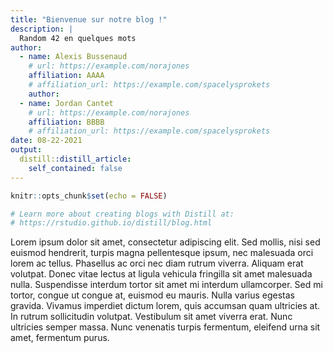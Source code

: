```yaml
---
title: "Bienvenue sur notre blog !"
description: |
  Random 42 en quelques mots 
author:
  - name: Alexis Bussenaud 
    # url: https://example.com/norajones
    affiliation: AAAA
    # affiliation_url: https://example.com/spacelysprokets
    author:
  - name: Jordan Cantet 
    # url: https://example.com/norajones
    affiliation: BBBB
    # affiliation_url: https://example.com/spacelysprokets
date: 08-22-2021
output:
  distill::distill_article:
    self_contained: false
---
```


```r
knitr::opts_chunk$set(echo = FALSE)

# Learn more about creating blogs with Distill at:
# https://rstudio.github.io/distill/blog.html

```
Lorem ipsum dolor sit amet, consectetur adipiscing elit. Sed mollis, nisi sed euismod hendrerit, turpis magna pellentesque ipsum, nec malesuada orci lorem ac tellus. Phasellus ac orci nec diam rutrum viverra. Aliquam erat volutpat. Donec vitae lectus at ligula vehicula fringilla sit amet malesuada nulla. Suspendisse interdum tortor sit amet mi interdum ullamcorper. Sed mi tortor, congue ut congue at, euismod eu mauris. Nulla varius egestas gravida. Vivamus imperdiet dictum lorem, quis accumsan quam ultricies at. In rutrum sollicitudin volutpat. Vestibulum sit amet viverra erat. Nunc ultricies semper massa. Nunc venenatis turpis fermentum, eleifend urna sit amet, fermentum purus.


